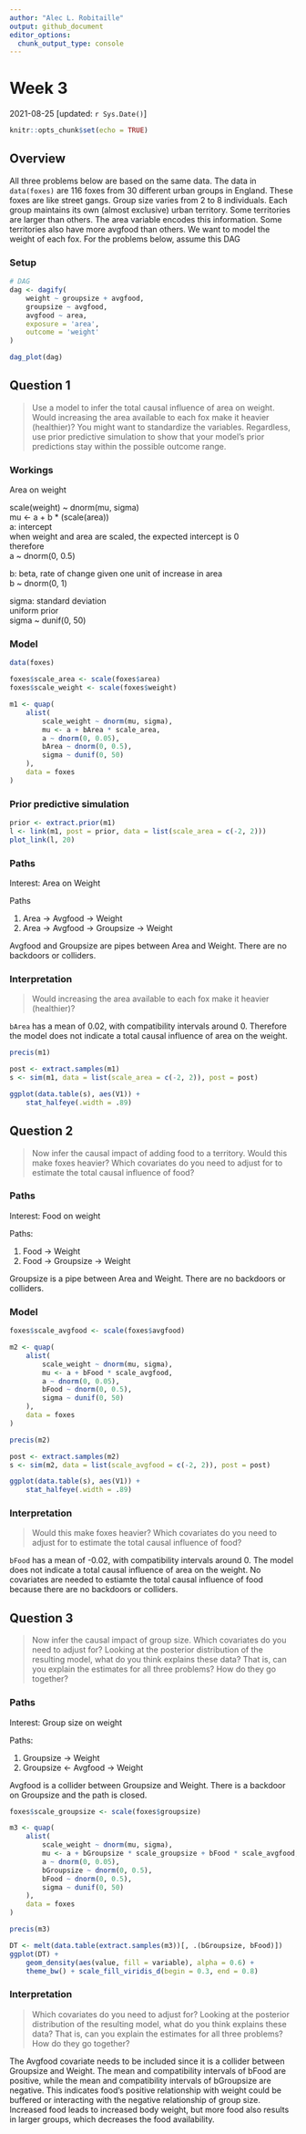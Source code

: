 ```yaml
---
author: "Alec L. Robitaille"
output: github_document
editor_options: 
  chunk_output_type: console
---
```


# Week 3 
2021-08-25 [updated: `r Sys.Date()`]

```r
knitr::opts_chunk$set(echo = TRUE)
```

## Overview

All three problems below are based on the same data. The data in `data(foxes)`
are 116 foxes from 30 different urban groups in England. These foxes are like
street gangs. Group size varies from 2 to 8 individuals. Each group maintains
its own (almost exclusive) urban territory. Some territories are larger than
others. The area variable encodes this information. Some territories also have
more avgfood than others. We want to model the weight of each fox. For the
problems below, assume this DAG


### Setup

```r
# DAG
dag <- dagify(
	weight ~ groupsize + avgfood,
	groupsize ~ avgfood,
	avgfood ~ area,
	exposure = 'area',
	outcome = 'weight'
)

dag_plot(dag)
```



## Question 1
> Use a model to infer the total causal influence of area on weight. Would
increasing the area available to each fox make it heavier (healthier)? You might
want to standardize the variables. Regardless, use prior predictive simulation
to show that your model’s prior predictions stay within the possible outcome
range.


### Workings

Area on weight  

scale(weight) ~ dnorm(mu, sigma)  
mu <- a + b * (scale(area))  
a: intercept  
when weight and area are scaled, the expected intercept is 0  
therefore  
a ~ dnorm(0, 0.5)  

b: beta, rate of change given one unit of increase in area  
b ~ dnorm(0, 1)  

sigma: standard deviation  
uniform prior  
sigma ~ dunif(0, 50)  

### Model

```r
data(foxes)

foxes$scale_area <- scale(foxes$area)
foxes$scale_weight <- scale(foxes$weight)

m1 <- quap(
	alist(
		scale_weight ~ dnorm(mu, sigma),
		mu <- a + bArea * scale_area,
		a ~ dnorm(0, 0.05),
		bArea ~ dnorm(0, 0.5),
		sigma ~ dunif(0, 50)
	), 
	data = foxes
)
```

### Prior predictive simulation

```r
prior <- extract.prior(m1)
l <- link(m1, post = prior, data = list(scale_area = c(-2, 2)))
plot_link(l, 20)
```

### Paths
Interest: Area on Weight

Paths

1. Area -> Avgfood -> Weight
2. Area -> Avgfood -> Groupsize -> Weight

Avgfood and Groupsize are pipes between Area and Weight. There are 
no backdoors or colliders. 

### Interpretation

> Would increasing the area available to each fox make it heavier (healthier)? 

`bArea` has a mean of 0.02, with compatibility intervals around 0. 
Therefore the model does not indicate a total causal influence of 
area on the weight. 


```r
precis(m1)

post <- extract.samples(m1)
s <- sim(m1, data = list(scale_area = c(-2, 2)), post = post)

ggplot(data.table(s), aes(V1)) +
	stat_halfeye(.width = .89)
```


## Question 2
> Now infer the causal impact of adding food to a territory. Would this make foxes
heavier? Which covariates do you need to adjust for to estimate the total causal
influence of food?


### Paths
Interest: Food on weight

Paths: 

1. Food -> Weight
2. Food -> Groupsize -> Weight

Groupsize is a pipe between Area and Weight. There are no backdoors or colliders. 


### Model
```r
foxes$scale_avgfood <- scale(foxes$avgfood)

m2 <- quap(
	alist(
		scale_weight ~ dnorm(mu, sigma),
		mu <- a + bFood * scale_avgfood,
		a ~ dnorm(0, 0.05),
		bFood ~ dnorm(0, 0.5),
		sigma ~ dunif(0, 50)
	), 
	data = foxes
)

precis(m2)

post <- extract.samples(m2)
s <- sim(m2, data = list(scale_avgfood = c(-2, 2)), post = post)

ggplot(data.table(s), aes(V1)) +
	stat_halfeye(.width = .89)
```


### Interpretation

> Would this make foxes heavier? Which covariates do you need to adjust for to
estimate the total causal influence of food?

`bFood` has a mean of -0.02, with compatibility intervals around 0. 
The model does not indicate a total causal influence of area on the weight. 
No covariates are needed to estiamte the total causal influence of food 
because there are no backdoors or colliders. 


## Question 3

> Now infer the causal impact of group size. Which covariates do you need to
adjust for? Looking at the posterior distribution of the resulting model, what
do you think explains these data? That is, can you explain the estimates for all
three problems? How do they go together?


### Paths
Interest: Group size on weight

Paths: 

1. Groupsize -> Weight
2. Groupsize <- Avgfood -> Weight

Avgfood is a collider between Groupsize and Weight. There is a backdoor
on Groupsize and the path is closed. 

```r
foxes$scale_groupsize <- scale(foxes$groupsize)

m3 <- quap(
	alist(
		scale_weight ~ dnorm(mu, sigma),
		mu <- a + bGroupsize * scale_groupsize + bFood * scale_avgfood,
		a ~ dnorm(0, 0.05),
		bGroupsize ~ dnorm(0, 0.5),
		bFood ~ dnorm(0, 0.5),
		sigma ~ dunif(0, 50)
	), 
	data = foxes
)

precis(m3)

DT <- melt(data.table(extract.samples(m3))[, .(bGroupsize, bFood)])
ggplot(DT) + 
	geom_density(aes(value, fill = variable), alpha = 0.6) + 
	theme_bw() + scale_fill_viridis_d(begin = 0.3, end = 0.8)
```

### Interpretation

> Which covariates do you need to adjust for? Looking at the posterior
distribution of the resulting model, what do you think explains these data? That
is, can you explain the estimates for all three problems? How do they go
together?

The Avgfood covariate needs to be included since it is a collider between
Groupsize and Weight. The mean and compatibility intervals of bFood are positive,
while the mean and compatibility intervals of bGroupsize are negative. This
indicates food's positive relationship with weight could be buffered or interacting
with the negative relationship of group size. Increased food leads to increased
body weight, but more food also results in larger groups, which decreases the 
food availability. 
